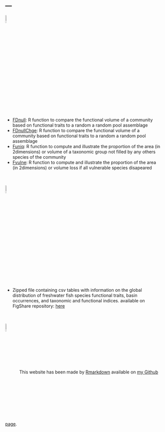 ---
---

<link rel="stylesheet" href="styles.css" type="text/css">

<img src="data/R.jpeg" style="width:8%; border:1px; margin-right: 1px" align="center"> 

- [FDnull](data/FunctionR_FDnull.R): R function to compare the functional volume of a community based on functional traits to a random a random pool assemblage
- [FDnullChge](data/FunctionR_FDnullChge.R): R function to compare the functional volume of a community based on functional traits to a random a random pool assemblage
- [Funiq](data/FunctionR_Funiq.R): R function to compute and illustrate the proportion of the area (in 2dimensions) or volume of a taxonomic group not filled by any others species of the community
- [Fvulne](data/FunctionR_Fvulne.R): R function to compute and illustrate the proportion of the area (in 2dimensions) or volume loss if all vulnerable species disapeared

<br>
<br>
<img src="data/data.png" style="width:8%; border:1px; margin-right: 1px" align="center">

- Zipped file containing csv tables with information on the global distribution of freshwater fish species functional traits, basin occurrences, and taxonomic and functional indices. available on FigShare repository: [here](https://figshare.com/articles/Functional_diversity_of_the_world_freshwater_fish_faunas/6984206)

<br>
<br>
<img src="data/github.png" style="width:8%; border:1px; margin-right: 1px" align="center">
This website has been made by [Rmarkdown](https://rmarkdown.rstudio.com/) available on [my Github page](https://github.com/AureleToussaint/aurele).